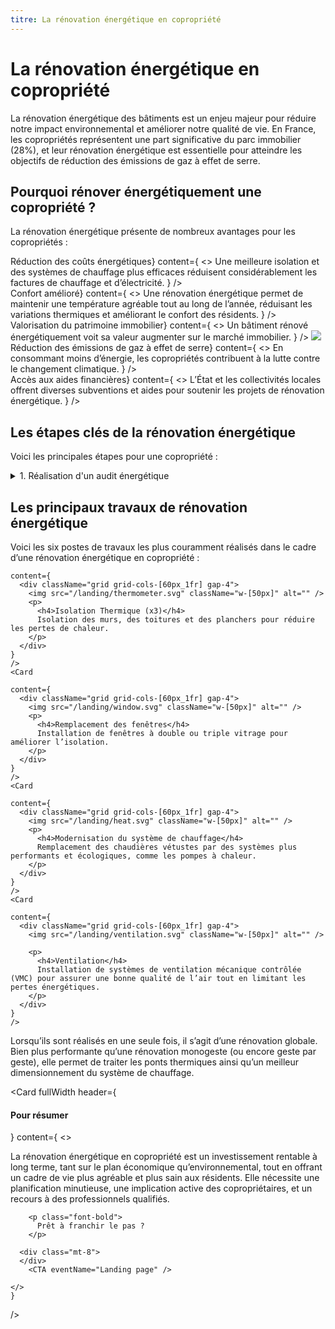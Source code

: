 ```yaml
---
titre: La rénovation énergétique en copropriété
---
```



<div class="mt-4" />

# La rénovation énergétique en copropriété

<div className="grid grid-cols-[1fr_minmax(100px,_272px)] gap-8">
  <div>
    La rénovation énergétique des bâtiments est un enjeu majeur pour réduire notre impact environnemental et améliorer notre qualité de vie. 
En France, les copropriétés représentent une part significative du parc immobilier (28%), et leur rénovation énergétique est essentielle pour atteindre les objectifs de réduction des émissions de gaz à effet de serre. 
  </div>

  <img src="/landing/house-diagram.svg" className="max-w-[272px]" alt=""/>

</div>

<div class="mt-8" />

## Pourquoi rénover énergétiquement une copropriété ?

La rénovation énergétique présente de nombreux avantages pour les copropriétés :

<div class="grid grid-col-1 md:grid-cols-3 mt-2 gap-8 place-content-center">
    <Card
    header={<h4><img src="/landing/environment.svg" className="w-[80px] h-[80px]" alt=""/><br/>Réduction des coûts énergétiques</h4>}
    content={
      <>
      Une meilleure isolation et des systèmes de chauffage plus efficaces réduisent considérablement les factures de chauffage et d’électricité.
      </>
    }
    />
    <Card
    header={<h4><img src="/landing/confort.svg" className="w-[80px] h-[80px]" alt=""/><br/>Confort amélioré</h4>}
    content={
      <>
      Une rénovation énergétique permet de maintenir une température agréable tout au long de l’année, réduisant les variations thermiques et améliorant le confort des résidents.
      </>
    }
    />
    <Card
    header={<h4><img src="/landing/house.svg" className="w-[80px] h-[80px]" alt=""/><br/>Valorisation du patrimoine immobilier</h4>}
    content={
      <>
      Un bâtiment rénové énergétiquement voit sa valeur augmenter sur le marché immobilier.
      </>
    }
    />
    <Card
    header={<h4><img src="/landing/leaf.svg" className="w-[80px] h-[80px]"/><br/>Réduction des émissions de gaz à effet de serre</h4>}
    content={
      <>
      En consommant moins d’énergie, les copropriétés contribuent à la lutte contre le changement climatique.
      </>
    }
    />
    <Card
    header={<h4><img src="/landing/money.svg" className="w-[80px] h-[80px]" alt=""/><br/>Accès aux aides financières</h4>}
    content={
      <>
      L’État et les collectivités locales offrent diverses subventions et aides pour soutenir les projets de rénovation énergétique.
      </>
    }
    />
    <div className="hidden max-w-[100px] md:flex items-center">
      <PacoupixImage />
    </div>
</div>

<div class="mt-8" />

## Les étapes clés de la rénovation énergétique

Voici les principales étapes pour une copropriété :

<div className="grid grid-col-1 md:grid-cols-[1fr_minmax(100px,_200px)] gap-8">
  <div className="space-y-8">
    <details className="space-y-4">
      <summary className="text-xl font-bold">1. Réalisation d'un audit énergétique</summary>

      Un audit énergétique est une analyse approfondie de la performance énergétique du bâtiment. Il identifie les sources de déperdition de chaleur et propose des solutions pour améliorer l’efficacité énergétique.
      
    </details>

    <details class="space-y-4">
      <summary className="text-xl font-bold">2. Vote en assemblée générale</summary>

      Pour lancer un projet de rénovation énergétique, il est (souvent) nécessaire d’obtenir l’accord des copropriétaires lors d’une assemblée générale. Une présentation claire des bénéfices et des coûts est cruciale pour convaincre les copropriétaires.
    </details>

    <details class="space-y-4">
      <summary className="text-xl font-bold">3. Planification et choix des travaux</summary>

      En fonction des résultats de l’audit énergétique, il faut planifier les travaux nécessaires. Cela peut inclure plusieurs types de travaux, comme l’isolation des murs, du toit, le remplacement des fenêtres, ou encore la modernisation du système de chauffage.
    </details>

    <details class="space-y-4">
      <summary className="text-xl font-bold">4. Recherche de financement</summary>

      Il existe plusieurs aides financières et subventions pour la rénovation énergétique, telles que MaPrimeRénov’, les Certificats d’Économies d’Énergie (CEE), ou encore les aides de l’Agence Nationale de l'Habitat (ANAH).
    </details>

    <details class="space-y-4">
      <summary className="text-xl font-bold">5. Sélection des entreprises et réalisation des travaux</summary>

      Faire appel à des entreprises qualifiées et certifiées RGE (Reconnu Garant de l’Environnement) est essentiel pour garantir la qualité des travaux et bénéficier des aides financières.
    </details>

    <details class="space-y-4">
      <summary className="text-xl font-bold">6. Suivi et maintenance</summary>

      Une fois les travaux réalisés, il est important de suivre la performance énergétique du bâtiment et d’effectuer une maintenance régulière pour préserver les gains énergétiques obtenus.
    </details>
  </div>

  <div className="hidden md:flex items-center">
    <BuildingImage />
  </div>
  
</div>

<div class="mt-8"/>

## Les principaux travaux de rénovation énergétique

Voici les six postes de travaux les plus couramment réalisés dans le cadre d’une rénovation énergétique en copropriété :

<div class="grid grid-cols-2 mt-2 gap-8">
    <Card
    
    content={
      <div className="grid grid-cols-[60px_1fr] gap-4">
        <img src="/landing/thermometer.svg" className="w-[50px]" alt="" />
        <p>
          <h4>Isolation Thermique (x3)</h4>
          Isolation des murs, des toitures et des planchers pour réduire les pertes de chaleur.
        </p>
      </div>
    }
    />
    <Card
    
    content={
      <div className="grid grid-cols-[60px_1fr] gap-4">
        <img src="/landing/window.svg" className="w-[50px]" alt="" />
        <p>
          <h4>Remplacement des fenêtres</h4>
          Installation de fenêtres à double ou triple vitrage pour améliorer l’isolation.
        </p>
      </div>
    }
    />
    <Card
    
    content={
      <div className="grid grid-cols-[60px_1fr] gap-4">
        <img src="/landing/heat.svg" className="w-[50px]" alt="" />
        <p>
          <h4>Modernisation du système de chauffage</h4>
          Remplacement des chaudières vétustes par des systèmes plus performants et écologiques, comme les pompes à chaleur.
        </p>
      </div>
    }
    />
    <Card
    
    content={
      <div className="grid grid-cols-[60px_1fr] gap-4">
        <img src="/landing/ventilation.svg" className="w-[50px]" alt="" />

        <p>
          <h4>Ventilation</h4>
          Installation de systèmes de ventilation mécanique contrôlée (VMC) pour assurer une bonne qualité de l’air tout en limitant les pertes énergétiques.
        </p>
      </div>
    }
    />
  </div>

<p class="mt-8">
  Lorsqu’ils sont réalisés en une seule fois, il s’agit d’une rénovation globale. Bien plus performante qu’une rénovation monogeste (ou encore geste par geste), elle permet de traiter les ponts thermiques ainsi qu’un meilleur dimensionnement du système de chauffage. 
</p>

<div class="mt-12" />

<Card
    fullWidth
    header={<h4>Pour résumer</h4>}
    content={
      <>
        <p>
        La rénovation énergétique en copropriété est un investissement rentable à long terme, tant sur le plan économique qu’environnemental, tout en offrant un cadre de vie plus agréable et plus sain aux résidents. Elle nécessite une planification minutieuse, une implication active des copropriétaires, et un recours à des professionnels qualifiés. 
        </p>


        <p class="font-bold">
          Prêt à franchir le pas ?
        </p>

      <div class="mt-8">
      </div>
        <CTA eventName="Landing page" />

    </>
    }
 />
